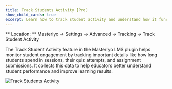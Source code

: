 ```yaml
---
title: Track Students Activity [Pro]
show_child_cards: true
excerpt: Learn how to track student activity and understand how it functions. 
---
```


<callout> ** Location: ** Masteriyo → Settings → Advanced → Tracking → Track Student Activity </callout>

The Track Student Activity feature in the Masteriyo LMS plugin helps monitor student engagement by tracking important details like how long students spend in sessions, their quiz attempts, and assignment submissions. It collects this data to help educators better understand student performance and improve learning results.

![Track Students Activity](https://github.com/user-attachments/assets/f49ff61a-2458-4f67-952d-263c957ca200)
